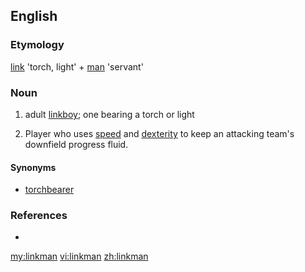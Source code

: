 ==English==

===Etymology===
[[link]] 'torch, light' + [[man]] 'servant'

===Noun===
{{en-noun|linkmen}}

# adult [[linkboy]]; one bearing a torch or light
# {{rugby}} Player who uses [[speed]] and [[dexterity]] to keep an attacking team's downfield progress fluid.

====Synonyms====
* [[torchbearer]]

===References===
* {{R:Websters}}

[[my:linkman]]
[[vi:linkman]]
[[zh:linkman]]